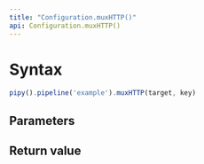 ```yaml
---
title: "Configuration.muxHTTP()"
api: Configuration.muxHTTP()
---
```


# Syntax

``` js
pipy().pipeline('example').muxHTTP(target, key)
```

## Parameters

<Parameters/>

## Return value

<ReturnValue/>
